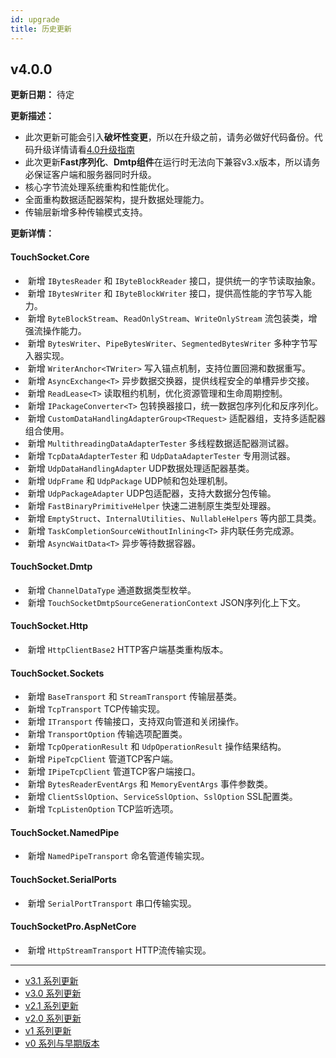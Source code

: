 ```yaml
---
id: upgrade
title: 历史更新
---
```




## v4.0.0

**更新日期：** 待定


**更新描述：**

- 此次更新可能会引入**破坏性变更**，所以在升级之前，请务必做好代码备份。代码升级详情请看[4.0升级指南](https://gitee.com/RRQM_Home/TouchSocket/issues/ICTCDJ)
- 此次更新**Fast序列化**、**Dmtp组件**在运行时无法向下兼容v3.x版本，所以请务必保证客户端和服务器同时升级。
- 核心字节流处理系统重构和性能优化。
- 全面重构数据适配器架构，提升数据处理能力。
- 传输层新增多种传输模式支持。

**更新详情：**

#### TouchSocket.Core

- &nbsp;<Tag>新增</Tag> `IBytesReader` 和 `IByteBlockReader` 接口，提供统一的字节读取抽象。
- &nbsp;<Tag>新增</Tag> `IBytesWriter` 和 `IByteBlockWriter` 接口，提供高性能的字节写入能力。
- &nbsp;<Tag>新增</Tag> `ByteBlockStream`、`ReadOnlyStream`、`WriteOnlyStream` 流包装类，增强流操作能力。
- &nbsp;<Tag>新增</Tag> `BytesWriter`、`PipeBytesWriter`、`SegmentedBytesWriter` 多种字节写入器实现。
- &nbsp;<Tag>新增</Tag> `WriterAnchor<TWriter>` 写入锚点机制，支持位置回溯和数据重写。
- &nbsp;<Tag>新增</Tag> `AsyncExchange<T>` 异步数据交换器，提供线程安全的单槽异步交接。
- &nbsp;<Tag>新增</Tag> `ReadLease<T>` 读取租约机制，优化资源管理和生命周期控制。
- &nbsp;<Tag>新增</Tag> `IPackageConverter<T>` 包转换器接口，统一数据包序列化和反序列化。
- &nbsp;<Tag>新增</Tag> `CustomDataHandlingAdapterGroup<TRequest>` 适配器组，支持多适配器组合使用。
- &nbsp;<Tag>新增</Tag> `MultithreadingDataAdapterTester` 多线程数据适配器测试器。
- &nbsp;<Tag>新增</Tag> `TcpDataAdapterTester` 和 `UdpDataAdapterTester` 专用测试器。
- &nbsp;<Tag>新增</Tag> `UdpDataHandlingAdapter` UDP数据处理适配器基类。
- &nbsp;<Tag>新增</Tag> `UdpFrame` 和 `UdpPackage` UDP帧和包处理机制。
- &nbsp;<Tag>新增</Tag> `UdpPackageAdapter` UDP包适配器，支持大数据分包传输。
- &nbsp;<Tag>新增</Tag> `FastBinaryPrimitiveHelper` 快速二进制原生类型处理器。
- &nbsp;<Tag>新增</Tag> `EmptyStruct`、`InternalUtilities`、`NullableHelpers` 等内部工具类。
- &nbsp;<Tag>新增</Tag> `TaskCompletionSourceWithoutInlining<T>` 非内联任务完成源。
- &nbsp;<Tag>新增</Tag> `AsyncWaitData<T>` 异步等待数据容器。

#### TouchSocket.Dmtp

- &nbsp;<Tag>新增</Tag> `ChannelDataType` 通道数据类型枚举。
- &nbsp;<Tag>新增</Tag> `TouchSocketDmtpSourceGenerationContext` JSON序列化上下文。

#### TouchSocket.Http

- &nbsp;<Tag>新增</Tag> `HttpClientBase2` HTTP客户端基类重构版本。

#### TouchSocket.Sockets

- &nbsp;<Tag>新增</Tag> `BaseTransport` 和 `StreamTransport` 传输层基类。
- &nbsp;<Tag>新增</Tag> `TcpTransport` TCP传输实现。
- &nbsp;<Tag>新增</Tag> `ITransport` 传输接口，支持双向管道和关闭操作。
- &nbsp;<Tag>新增</Tag> `TransportOption` 传输选项配置类。
- &nbsp;<Tag>新增</Tag> `TcpOperationResult` 和 `UdpOperationResult` 操作结果结构。
- &nbsp;<Tag>新增</Tag> `PipeTcpClient` 管道TCP客户端。
- &nbsp;<Tag>新增</Tag> `IPipeTcpClient` 管道TCP客户端接口。
- &nbsp;<Tag>新增</Tag> `BytesReaderEventArgs` 和 `MemoryEventArgs` 事件参数类。
- &nbsp;<Tag>新增</Tag> `ClientSslOption`、`ServiceSslOption`、`SslOption` SSL配置类。
- &nbsp;<Tag>新增</Tag> `TcpListenOption` TCP监听选项。

#### TouchSocket.NamedPipe

- &nbsp;<Tag>新增</Tag> `NamedPipeTransport` 命名管道传输实现。

#### TouchSocket.SerialPorts

- &nbsp;<Tag>新增</Tag> `SerialPortTransport` 串口传输实现。

#### TouchSocketPro.AspNetCore

- &nbsp;<Tag>新增</Tag> `HttpStreamTransport` HTTP流传输实现。

***

- [v3.1 系列更新](/upgrade/v3-1)
- [v3.0 系列更新](/upgrade/v3-0)
- [v2.1 系列更新](/upgrade/v2-1)
- [v2.0 系列更新](/upgrade/v2-0)
- [v1 系列更新](/upgrade/v1)
- [v0 系列与早期版本](/upgrade/v0)